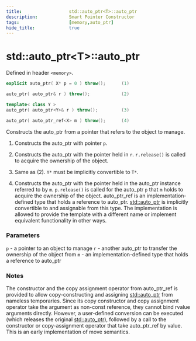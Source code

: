 ```yaml
---
title:                  std::auto_ptr<T>::auto_ptr
description:            Smart Pointer Constructor
tags:                   [memory,auto_ptr]
hide_title:             true
---
```


# std::auto_ptr&lt;T>::auto_ptr
Defined in header `<memory>`.

```cpp title="Deprecated in C++11, Removed in C++17"
explicit auto_ptr( X* p = 0 ) throw();      (1)

auto_ptr( auto_ptr& r ) throw();            (2)	

template< class Y >
auto_ptr( auto_ptr<Y>& r ) throw();         (3)	

auto_ptr( auto_ptr_ref<X> m ) throw();      (4)	
```

Constructs the auto_ptr from a pointer that refers to the object to manage.

1) Constructs the auto_ptr with pointer `p`.

2) Constructs the auto_ptr with the pointer held in `r`. `r.release()` is called to acquire the ownership of the object.

3) Same as (2). `Y*` must be implicitly convertible to `T*`.

4) Constructs the auto_ptr with the pointer held in the auto_ptr instance referred to by `m`. `p.release()` is called for the 
auto_ptr `p` that `m` holds to acquire the ownership of the object.
auto_ptr_ref is an implementation-defined type that holds a reference to auto_ptr. [std::auto_ptr](../auto_ptr) is implicitly convertible to and 
assignable from this type. The implementation is allowed to provide the template with a different name or implement equivalent functionality in other ways.

### Parameters

`p`	-	a pointer to an object to manage
`r`	-	another auto_ptr to transfer the ownership of the object from
`m`	-	an implementation-defined type that holds a reference to auto_ptr

### Notes

The constructor and the copy assignment operator from auto_ptr_ref is provided to allow copy-constructing and assigning 
[std::auto_ptr](../auto_ptr) from nameless temporaries. Since its copy constructor and copy assignment operator take the argument as non-const reference, 
they cannot bind rvalue arguments directly. However, a user-defined conversion can be executed (which releases the original [std::auto_ptr](../auto_ptr)), 
followed by a call to the constructor or copy-assignment operator that take auto_ptr_ref by value. This is an early implementation of move semantics.